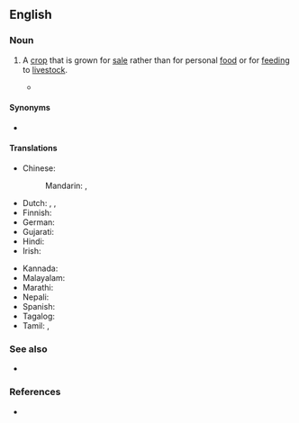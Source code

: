 ==English==
{{wikipedia}}

===Noun===
{{en-noun}}

# {{lb|en|agriculture}} A [[crop]] that is grown for [[sale]] rather than for personal [[food]] or for [[feeding]] to [[livestock]].
#* {{quote-journal|en|year=1960|month=March|author=H. P. White|title=The Hawkhurst branch of the Southern Region|journal=Trains Illustrated|page=170|text=So the matter rested until the Cranbrook & Paddock Wood Company was incorporated on August 8, 1877, appropriately displaying a bunch of hops on its seal, for these had become the principal '''cash crop''' in the area.}}

====Synonyms====
* {{l|en|money crop}}

====Translations====
{{trans-top|crop grown for sale}}
* Chinese:
*: Mandarin: {{t+|cmn|經濟作物}}, {{t+|cmn|经济作物|tr=jīngjì zuòwù}}
* Dutch: {{t+|nl|handelsgewas|n}}, {{t|nl|exportgewas|n}}, {{t|nl|uitvoergewas|n}}
* Finnish: {{t+|fi|rahakasvi}}
* German: {{t|de|zum Verkauf bestimmtes Agrarprodukt|n}}
* Gujarati: {{t|gu|રોકડીયો પાક}}
* Hindi: {{t|hi|नकदी फसल}}
* Irish: {{t|ga|barr margaidh|m}}
{{trans-mid}}
* Kannada: {{t+|kn|ವಾಣಿಜ್ಯ ಬೆಳೆ}}
* Malayalam: {{t|ml|നാണ്യവിള}}
* Marathi: {{t|mr|नगदी पिके}}
* Nepali: {{t|ne|नगदे वाली}}
* Spanish: {{t|es|agricultura de mercado|f}}
* Tagalog: {{t|tl|salapiing pananim}}
* Tamil: {{t+|ta|பணப்பயிர்}}, {{t|ta|காசுப்பயிர்}}
{{trans-bottom}}

===See also===
* {{l|en|subsistence crop}}

===References===
* {{R:Lexico}}